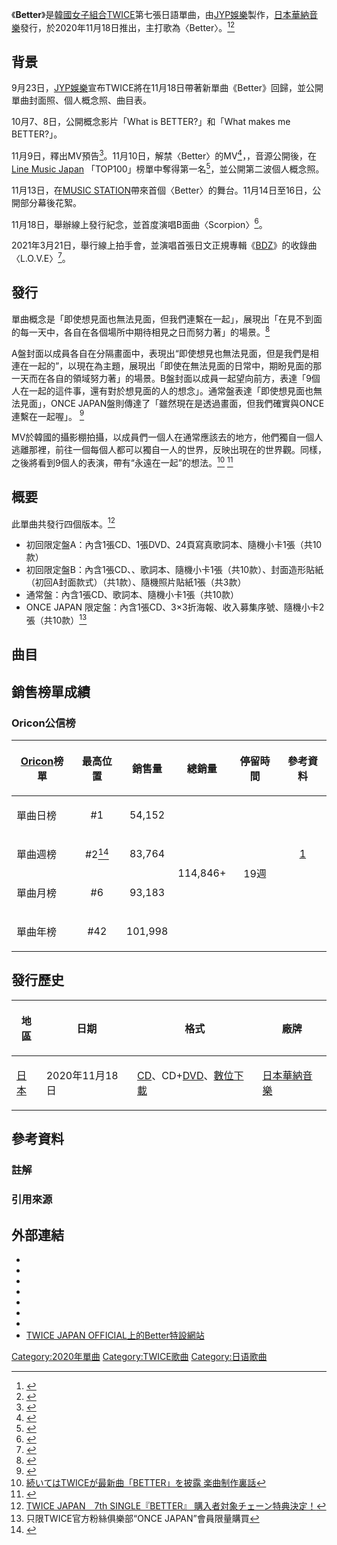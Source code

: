 {{Refimprove|time=2020-10-22T16:16:57+00:00}}
{{Infobox single
| Name = Better
| Album = [[Perfect_World|Perfect World]]
| Cover = Twice_-_Better.jpg
| Caption = 數位音源封面
| Artist = [[TWICE|TWICE]]
| Released = 2020年11月18日
| Format = [[CD|CD]]、[[數位音樂下載|數位音樂下載]]
| B-side = Scorpion
| Recorded = 2020年
| Genre = [[日語流行音樂|J-POP]]、[[舞曲|Dance]]
| Length = 
| Producer = 
| Label = [[JYP娛樂|JYP娛樂]]、[[日本華納音樂|日本華納音樂]]
| Chronology = [[TWICE|TWICE]]單曲
| Last single = [[Fanfare_(TWICE單曲)|Fanfare]]<br>（2020年）
| This single = '''Better''' <br>（2020年）
| Next single = [[CRY_FOR_ME|CRY FOR ME]]<br/>（2020年）
| Misc       =
{{Extra chronology
| Artist         = [[TWICE|TWICE]]音樂作品
| Type           = 
| Last album     = 《[[Eyes_wide_open|Eyes wide open]]》<br>（2020年）
| This album     = 《'''Better'''》<br>（2020年）
| Next album     = 《[[CRY_FOR_ME|CRY FOR ME]]》<br>（2020年）
}}
{{External music video|Type=single|{{YouTube|sLmLwgxnPUE|Better}}}}
}}

《'''Better'''》是[[韓國|韓國]][[女子組合|女子組合]][[TWICE|TWICE]]第七張日語單曲，由[[JYP娛樂|JYP娛樂]]製作，[[日本華納音樂|日本華納音樂]]發行，於2020年11月18日推出，主打歌為〈Better〉。<ref>{{Cite web |url=https://www.kpopn.com/2020/09/24/twice-7th-japan-single-better-november-release |title=TWICE 日文七單《BETTER》11月18日發行，封面照公開 |access-date=2020-09-27 |archive-date=2022-01-14 |archive-url=https://web.archive.org/web/20220114071040/https://www.kpopn.com/2020/09/24/twice-7th-japan-single-better-november-release |dead-url=no }}</ref><ref>{{Cite web |url=https://www.koreastardaily.com/tc/news/130309 |title=TWICE 火速在日本回歸！11 月發行新單曲 |access-date=2020-09-27 |archive-date=2020-10-19 |archive-url=https://web.archive.org/web/20201019091112/https://www.koreastardaily.com/tc/news/130309 |dead-url=no }}</ref>

==背景==
9月23日，[[JYP娛樂|JYP娛樂]]宣布TWICE將在11月18日帶著新單曲《Better》回歸，並公開單曲封面照、個人概念照、曲目表。

10月7、8日，公開概念影片「What is BETTER?」和「What makes me BETTER?」。

11月9日，釋出MV預告<ref>{{Cite web |url=https://www.kpopn.com/amp/2020/11/10/twice-7th-japan-single-better-teaser |title=TWICE 第七張日文單曲《BETTER》預告釋出，好美！ |access-date=2020-11-14 |archive-date=2022-01-14 |archive-url=https://web.archive.org/web/20220114071058/https://www.kpopn.com/amp/2020/11/10/twice-7th-japan-single-better-teaser |dead-url=no }}</ref>。11月10日，解禁〈Better〉的MV<ref>{{Cite web |url=https://www.kpopn.com/2020/11/15/twice-7th-japan-single-better-mv |title=TWICE 第七張日文單曲《BETTER》MV 公開！ |accessdate=2020-11-17 |archive-date=2020-12-01 |archive-url=https://web.archive.org/web/20201201090250/https://www.kpopn.com/2020/11/15/twice-7th-japan-single-better-mv |dead-url=no }}</ref>，，音源公開後，在[[Line_Music|Line Music Japan]] 「TOP100」榜單中奪得第一名<ref>{{Cite web |url=https://twitter.com/LINEMUSIC_JP/status/1326460721924771845 |title=水曜のTOPソングランキング |accessdate=2020-11-17 |archive-date=2020-11-11 |archive-url=https://web.archive.org/web/20201111094437/https://twitter.com/LINEMUSIC_JP/status/1326460721924771845 |dead-url=no }}</ref>，並公開第二波個人概念照。

11月13日，在[[MUSIC_STATION|MUSIC STATION]]帶來首個〈Better〉的舞台。11月14日至16日，公開部分幕後花絮。

11月18日，舉辦線上發行紀念，並首度演唱B面曲〈Scorpion〉<ref>{{Cite web |url=https://www.youtube.com/watch?v=xFnR4nWW6J0 |title=TWICE JAPAN 7th SINGLE『BETTER』発売記念イベント |accessdate=2020-11-24 |archive-date=2020-12-23 |archive-url=https://web.archive.org/web/20201223094432/https://www.youtube.com/watch?v=xFnR4nWW6J0 |dead-url=no }}</ref>。

2021年3月21日，舉行線上拍手會，並演唱首張日文正規專輯《[[BDZ_(TWICE專輯)|BDZ]]》的收錄曲〈L.O.V.E〉<ref>{{Cite web |url=https://twitter.com/JYPETWICE_JAPAN/status/1373597775003226114 |title=本日『BETTER』オンラインイベントありがとうございました！！ |access-date=2021-04-05 |archive-date=2021-04-06 |archive-url=https://web.archive.org/web/20210406002526/https://twitter.com/JYPETWICE_JAPAN/status/1373597775003226114 |dead-url=no }}</ref>。

== 發行 ==
單曲概念是「即使想見面也無法見面，但我們連繫在一起」，展現出「在見不到面的每一天中，各自在各個場所中期待相見之日而努力著」的場景。<ref>{{Cite web |url=https://mdpr.jp/k-enta/detail/2233609 |title=TWICE、JAPAN新シングルリリース決定　ジャケット写真解禁＜BETTER＞ |accessdate=2020-09-27 |archive-date=2020-10-24 |archive-url=https://web.archive.org/web/20201024161724/https://mdpr.jp/k-enta/detail/2233609 |dead-url=no }}</ref>

A盤封面以成員各自在分隔畫面中，表現出“即使想見也無法見面，但是我們是相連在一起的”，以現在為主題，展現出「即使在無法見面的日常中，期盼見面的那一天而在各自的領域努力著」的場景。B盤封面以成員一起望向前方，表達「9個人在一起的這件事，還有對於想見面的人的想念」。通常盤表達「即使想見面也無法見面」，ONCE JAPAN盤則傳達了「雖然現在是透過畫面，但我們確實與ONCE連繫在一起喔」。
<ref>{{Cite web |url=https://www.epochtimes.com/b5/20/9/23/n12424084.htm |title=TWICE日文曲《BETTER》11月推出 精選輯再奪冠 |accessdate=2020-09-27 |archive-date=2020-09-26 |archive-url=https://web.archive.org/web/20200926091732/https://www.epochtimes.com/b5/20/9/23/n12424084.htm |dead-url=no }}</ref>

MV於韓國的攝影棚拍攝，以成員們一個人在通常應該去的地方，他們獨自一個人逃離那裡，前往一個每個人都可以獨自一人的世界，反映出現在的世界觀。同樣，之後將看到9個人的表演，帶有“永遠在一起”的想法。<ref>[https://mobile.twitter.com/Mst_com/status/1327225069727227905 続いてはTWICEが最新曲「BETTER」を披露 楽曲制作裏話]</ref>
<ref>{{Cite web |url=https://www.oricon.co.jp/news/2176476/amp/ |title=TWICE“9人一体”のパフォーマンス 「いつも一緒」の想い込めた新曲MV公開 |accessdate=2020-11-14 |archive-date=2020-11-20 |archive-url=https://web.archive.org/web/20201120222646/https://www.oricon.co.jp/news/2176476/amp/ |dead-url=no }}</ref>

==概要==
此單曲共發行四個版本。<ref>[https://www.twicejapan.com/news/detail/664 TWICE JAPAN　7th SINGLE『BETTER』 購入者対象チェーン特典決定！]</ref>
*初回限定盤A：內含1張CD、1張DVD、24頁寫真歌詞本、隨機小卡1張（共10款）
*初回限定盤B：內含1張CD、、歌詞本、隨機小卡1張（共10款）、封面造形貼紙（初回A封面款式）（共1款）、隨機照片貼紙1張（共3款）
*通常盤：內含1張CD、歌詞本、隨機小卡1張（共10款）
*ONCE JAPAN 限定盤：內含1張CD、3×3折海報、收入募集序號、隨機小卡2張（共10款）<ref group="註">只限TWICE官方粉絲俱樂部“ONCE JAPAN”會員限量購買</ref>

==曲目==
{{tracklist
| headline        = CD：
| total_length    = 

| title1          = Better
| music1          = {{ubl|Eunsol|Lauren Kaori}}
| lyrics1         = {{ubl|Lauren Kaori|Mio Jorakuji}}
| arranger1       = Eunsol
| length1         = 3:47

| title2          = Scorpion
| music2          = {{ubl|Julia Ross|Krysta Youngs|Woo Min Lee "collapsedon"}}
| lyrics2         = KiEE
| arranger2       = Woo Min Lee "collapsedone"
| length2         = 3:28

| title3          = Better（Instrumental）
| music3          = {{ubl|Eunsol|Lauren Kaori}}
| lyrics3         =
| arranger3       = Eunsol
| length3         = 3:47

| title4          = Scorpion（Instrumental）
| music4          = {{ubl|Julia Ross|Krysta Youngs|Woo Min Lee "collapsedon"}}
| lyrics4         = 
| arranger4       = Woo Min Lee "collapsedone"
| length4         = 3:28
}}

{{tracklist
| headline        = DVD - 初回限定盤A：
| collapsed       = yes
| title1          = BETTER
| note1           = Music Video Making Movie
| length1         = 
| title2          = Jacket Shooting Making Movie
| note2           = 
| length2         = 
}}

== 銷售榜單成績 ==
 
=== Oricon公信榜 ===
{| class="wikitable" style="width:500px;"
! style="text-align:center;" |[[Oricon|Oricon]]榜單
! style="text-align:center;" |最高位置
! style="text-align:center;" |銷售量
! style="text-align:center;" |總銷量
! style="text-align:center;" |停留時間
! style="text-align:center;" |參考資料
|-
| align="left" |單曲日榜
| style="text-align:center;" |#1
| style="text-align:center;" |54,152
| rowspan="4" style="text-align:center;" | 114,846+
| rowspan="4" style="text-align:center;" | 19週
| style="text-align:center;" |
|-
| align="left" |單曲週榜
| style="text-align:center;" |#2<ref>{{cite news |title=TWICE《BETTER》在Oricon每日单曲榜上排名第二_即时尚 |url=https://www.jishi3.com/music/35121.html |accessdate=2022-01-06 |work=www.jishi3.com |archive-date=2022-01-07 |archive-url=https://web.archive.org/web/20220107083806/https://www.jishi3.com/music/35121.html |dead-url=no }}</ref>
| style="text-align:center;" |83,764
| style="text-align:center;" |[https://www.oricon.co.jp/rank/js/w/2020-11-30/] {{Wayback|url=https://www.oricon.co.jp/rank/js/w/2020-11-30/ |date=20201125042420 }}
|-
| align="left" |單曲月榜
| style="text-align:center;" |#6
| style="text-align:center;" |93,183
| style="text-align:center;" |
|-
| align="left" |單曲年榜
| style="text-align:center;" |#42
| style="text-align:center;" |101,998
| style="text-align:center;" |
|}

==發行歷史==
{| class="wikitable plainrowheaders"
|-
! scope="col"| 地區 !! 日期 !! 格式 !! 廠牌 
|-
! scope="row" rowspan="1"| [[日本|日本]]
| 2020年11月18日
| [[CD|CD]]、CD+[[DVD|DVD]]、[[數位音樂下載|數位下載]]
| [[日本華納音樂|日本華納音樂]]
|}

== 參考資料 ==

===註解===
{{reflist|group=註}}

===引用來源===
{{reflist}}

== 外部連結 ==
* {{YouTube|id =6arcc7iIMeI|title = TWICE 『BETTER』 - What is BETTER?}}
* {{YouTube|id =uCMi0G5UVDM|title = TWICE 『BETTER』 - What makes me BETTER?}}
* {{YouTube|id =2C2aTz9pH3M|title = TWICE「BETTER」Teaser}}
* {{YouTube|id =SzNwp2dRaZU|title =TWICE『BETTER』Information Video}}
* {{YouTube|id =BwBUaNYpfI0|title =TWICE「BETTER」Member Making Video Unit.1}}
* {{YouTube|id =SYnprPadLxk|title =TWICE「BETTER」Member Making Video Unit.2}}
* {{YouTube|id =ppxOPJ7S-vk|title =TWICE「BETTER」Member Making Video Unit.3}}
* [https://www.twicejapan.com/feature/better TWICE JAPAN OFFICIAL上的Better特設網站] {{Wayback|url=https://www.twicejapan.com/feature/better |date=20201101064419 }} 
{{TWICE}}

[[Category:2020年單曲|Category:2020年單曲]]
[[Category:TWICE歌曲|Category:TWICE歌曲]]
[[Category:日语歌曲|Category:日语歌曲]]